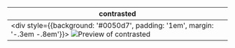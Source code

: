 | contrasted                                                                                                                                                                        |
|-----------------------------------------------------------------------------------------------------------------------------------------------------------------------------------|
| <div style={{background: '#0050d7', padding: '1em', margin: '-.3em -.8em'}}> ![Preview of contrasted](design-images/textarea/textarea-contrasted/textarea-flat-contrasted.png)      </div> |
